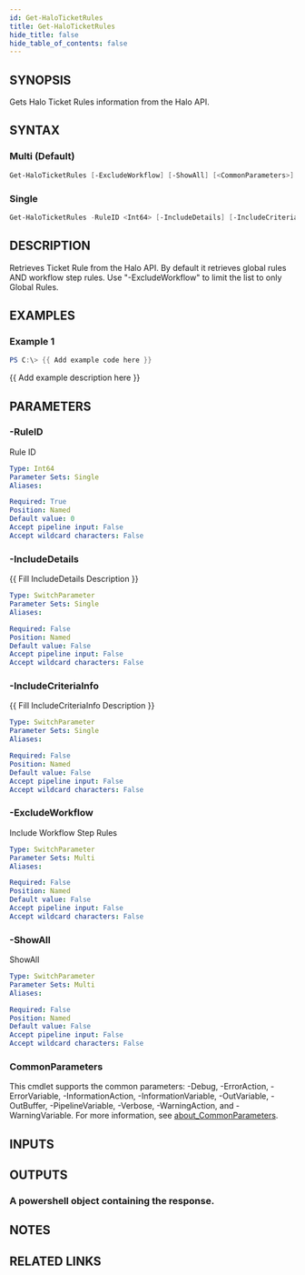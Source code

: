 ```yaml
---
id: Get-HaloTicketRules
title: Get-HaloTicketRules
hide_title: false
hide_table_of_contents: false
---
```


## SYNOPSIS

Gets Halo Ticket Rules information from the Halo API.

## SYNTAX

### Multi (Default)

```powershell
Get-HaloTicketRules [-ExcludeWorkflow] [-ShowAll] [<CommonParameters>]
```

### Single

```powershell
Get-HaloTicketRules -RuleID <Int64> [-IncludeDetails] [-IncludeCriteriaInfo] [<CommonParameters>]
```

## DESCRIPTION

Retrieves Ticket Rule from the Halo API.
By default it retrieves global rules AND workflow step rules.
Use "-ExcludeWorkflow" to limit the list to only Global Rules.

## EXAMPLES

### Example 1

```powershell
PS C:\> {{ Add example code here }}
```

{{ Add example description here }}

## PARAMETERS

### -RuleID

Rule ID

```yaml
Type: Int64
Parameter Sets: Single
Aliases:

Required: True
Position: Named
Default value: 0
Accept pipeline input: False
Accept wildcard characters: False
```

### -IncludeDetails

{{ Fill IncludeDetails Description }}

```yaml
Type: SwitchParameter
Parameter Sets: Single
Aliases:

Required: False
Position: Named
Default value: False
Accept pipeline input: False
Accept wildcard characters: False
```

### -IncludeCriteriaInfo

{{ Fill IncludeCriteriaInfo Description }}

```yaml
Type: SwitchParameter
Parameter Sets: Single
Aliases:

Required: False
Position: Named
Default value: False
Accept pipeline input: False
Accept wildcard characters: False
```

### -ExcludeWorkflow

Include Workflow Step Rules

```yaml
Type: SwitchParameter
Parameter Sets: Multi
Aliases:

Required: False
Position: Named
Default value: False
Accept pipeline input: False
Accept wildcard characters: False
```

### -ShowAll

ShowAll

```yaml
Type: SwitchParameter
Parameter Sets: Multi
Aliases:

Required: False
Position: Named
Default value: False
Accept pipeline input: False
Accept wildcard characters: False
```

### CommonParameters

This cmdlet supports the common parameters: -Debug, -ErrorAction, -ErrorVariable, -InformationAction, -InformationVariable, -OutVariable, -OutBuffer, -PipelineVariable, -Verbose, -WarningAction, and -WarningVariable. For more information, see [about_CommonParameters](http://go.microsoft.com/fwlink/?LinkID=113216).

## INPUTS

## OUTPUTS

### A powershell object containing the response.

## NOTES

## RELATED LINKS
